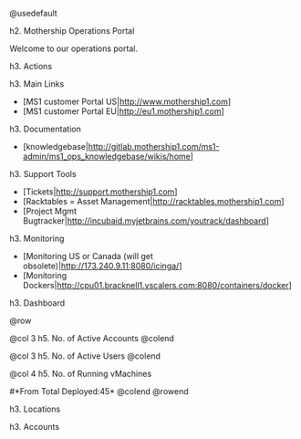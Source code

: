 @usedefault

h2. Mothership Operations Portal

Welcome to our operations portal.

{{toc: start=3 | depth=2}}

h3. Actions
{{actions:

[[actions]]
action = "\/restmachine\/cloudbroker\/user\/create"
input = [ "username", "emailaddress", "password",]
display = "Add User"

[[actions]]
action = "\/restmachine\/cloudbroker\/account\/create"
input = [ "username", "name", "emailaddress", "password", "location",]
display = "Add Account"
}}

h3. Main Links

* [MS1 customer Portal US|http://www.mothership1.com]
* [MS1 customer Portal EU|http://eu1.mothership1.com]

h3. Documentation

* [knowledgebase|http://gitlab.mothership1.com/ms1-admin/ms1_ops_knowledgebase/wikis/home]

h3. Support Tools

* [Tickets|http://support.mothership1.com]
* [Racktables = Asset Management|http://racktables.mothership1.com]
* [Project Mgmt  Bugtracker|http://incubaid.myjetbrains.com/youtrack/dashboard]

h3. Monitoring

* [Monitoring US or Canada (will get obsolete)|http://173.240.9.11:8080/icinga/]
* [Monitoring Dockers|http://cpu01.bracknell1.vscalers.com:8080/containers/docker]

h3. Dashboard

@row

@col 3
h5. No. of Active Accounts
{{nraccountgauge: id:1 width:100 height:100}}
@colend 

@col 3
h5. No. of Active Users
{{nrusergauge: id:2 width:100 height:100}}
@colend 

@col 4
h5. No. of Running vMachines
#*From Total Deployed:45*
{{nrvmgauge: id:3 width:100 height:100}}
@colend 
@rowend 

h3. Locations

{{locations}}

h3. Accounts

{{cbgrid.accounts}}
